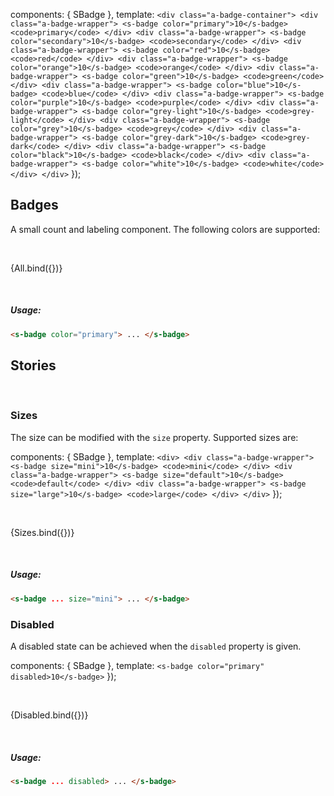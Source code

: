 
<Meta title='Components/Badge' component={SBadge} />

<style>{`
    .a-badge-container {
      display: flex;
      width: 100%;
    }
   .a-badge-wrapper {
     display: inline-block;
     text-align: center;
     vertical-align: middle;
     margin: 0 4px;
     flex: auto;
   }
   .a-badge-wrapper > code {
     display: block;
     margin-top: 8px;
   }
`}</style>

  components: { SBadge },
  template: `
    <div class="a-badge-container">
      <div class="a-badge-wrapper">
        <s-badge color="primary">10</s-badge>
        <code>primary</code>
      </div>
      <div class="a-badge-wrapper">
        <s-badge color="secondary">10</s-badge>
        <code>secondary</code>
      </div>
      <div class="a-badge-wrapper">
        <s-badge color="red">10</s-badge>
        <code>red</code>
      </div>
      <div class="a-badge-wrapper">
        <s-badge color="orange">10</s-badge>
        <code>orange</code>
      </div>
      <div class="a-badge-wrapper">
        <s-badge color="green">10</s-badge>
        <code>green</code>
      </div>
      <div class="a-badge-wrapper">
        <s-badge color="blue">10</s-badge>
        <code>blue</code>
      </div>
      <div class="a-badge-wrapper">
        <s-badge color="purple">10</s-badge>
        <code>purple</code>
      </div>
      <div class="a-badge-wrapper">
        <s-badge color="grey-light">10</s-badge>
        <code>grey-light</code>
      </div>
      <div class="a-badge-wrapper">
        <s-badge color="grey">10</s-badge>
        <code>grey</code>
      </div>
      <div class="a-badge-wrapper">
        <s-badge color="grey-dark">10</s-badge>
        <code>grey-dark</code>
      </div>
      <div class="a-badge-wrapper">
        <s-badge color="black">10</s-badge>
        <code>black</code>
      </div>
      <div class="a-badge-wrapper">
        <s-badge color="white">10</s-badge>
        <code>white</code>
      </div>
    </div>
  `
});

## Badges

A small count and labeling component. The following colors are supported:

<br />

<Story name='All'>{All.bind({})}</Story>

<p>
  <br />
</p>

##### Usage:

```html
<s-badge color="primary"> ... </s-badge>
```

<ArgsTable of={SBadge} />

## Stories

<br />

### Sizes

The size can be modified with the `size` property. Supported sizes are:

  components: { SBadge },
  template: `
    <div>
      <div class="a-badge-wrapper">
        <s-badge size="mini">10</s-badge>
        <code>mini</code>
      </div>
      <div class="a-badge-wrapper">
        <s-badge size="default">10</s-badge>
        <code>default</code>
      </div>
      <div class="a-badge-wrapper">
        <s-badge size="large">10</s-badge>
        <code>large</code>
      </div>
    </div>
  `
});

<br />

<Story name='Sizes'>{Sizes.bind({})}</Story>

<br />

##### Usage:

```html
<s-badge ... size="mini"> ... </s-badge>
```

### Disabled

A disabled state can be achieved when the `disabled` property is given.

  components: { SBadge },
  template: `<s-badge color="primary" disabled>10</s-badge>`
});

<br />

<Story name='Disabled'>{Disabled.bind({})}</Story>

<br />

##### Usage:

```html
<s-badge ... disabled> ... </s-badge>
```
